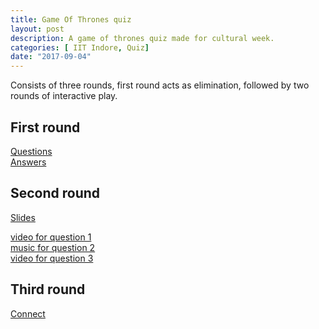 ```yaml
---
title: Game Of Thrones quiz
layout: post
description: A game of thrones quiz made for cultural week.
categories: [ IIT Indore, Quiz]
date: "2017-09-04"
---
```



Consists of three rounds, first round acts as elimination, followed by two rounds of interactive play.  


## First round

[Questions](./prelims.pdf)  
[Answers](./prelims_answers.pdf)  

## Second round

[Slides](./round2.pdf)  

[video for question 1](./1.mp4)  
[music for question 2](./2.mp3)  
[video for question 3](./3.mp4)  


## Third round
[Connect](./Connect.pdf)  

